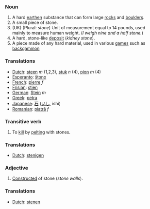 ===Noun===
#A hard [[earth]]en substance that can form large [[rock]]s and [[boulder]]s.
#A small piece of stone.
#(UK) (Plural: <i>stone</i>) Unit of measurement equal to 14 pounds, used mainly to measure human weight.  (''I weigh nine and a half stone.'')
#A hard, stone-like [[deposit]] (''kidney stone'').
#A piece made of any hard material, used in various [[game]]s such as [[backgammon]]

=== Translations ===
*[[Dutch]]: [[steen]] ''m'' (1,2,3), [[stuk]] ''n'' (4), [[pion]] ''m'' (4)
*[[Esperanto]]: [[ŝtono]]
*[[French]]: [[pierre]] ''f''
*[[Frisian]]: [[stien]]
*[[German]]: [[Stein]] ''m''
*[[Greek]]: [[petra]]
*[[Japanese]]: [[石]] ([[いし]], ishi)
*[[Romanian]]: [[piatră]] ''f''

===Transitive verb===
#To [[kill]] by [[pelt]]ing with stones.

=== Translations ===
*[[Dutch]]: [[stenigen]]

===Adjective===
#[[Construct]]ed of stone (''stone walls'').

=== Translations ===
*[[Dutch]]: [[stenen]]
